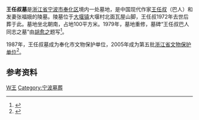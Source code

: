 {{文物保护单位
| 级别 = 省级
| 省区市 = 浙江省
| 图片 = 
| 名称 = 王任叔故居及墓
| 子项 = 王任叔墓
| 编号 = 5-154
| 分类 = 近现代重要史迹及代表性建筑
| 时代 = 1916年
| 所在 = [[宁波市|宁波市]][[奉化区|奉化区]]
| 登录 = 2005年3月16日
}}
'''王任叔墓'''是[[浙江省|浙江省]][[宁波市|宁波市]][[奉化区|奉化区]]境内一处墓地，是中国现代作家[[王任叔|王任叔]]（巴人）和发妻张福娥的陵墓。陵墓位于[[大堰镇|大堰镇]]大堰村北面瓦屋山脚，王任叔1972年去世后葬于此。墓地坐北朝南，占地100平方米。1979年，墓地重修，墓碑“王任叔巴人同志之墓”由[[胡愈之|胡愈之]]题写<ref>{{cite web|url=http://fh.cnnb.com.cn/system/2011/06/28/010103153.shtml|title=一生为革命事业奋斗的巴人|publisher=奉化新闻网|date=2011-06-28|accessdate=2013-06-15}}{{dead link|date=2018年3月 |bot=InternetArchiveBot |fix-attempted=yes }}</ref>。

1987年，王任叔墓成为奉化市文物保护单位，2005年成为第五批[[浙江省文物保护单位|浙江省文物保护单位]]<ref>{{cite web|url=http://www.nbwb.net/pd_wwbh/info.aspx?Id=23093&type=2|title=王任叔（巴人）故居、墓|publisher=宁波文化遗产保护网|date=2012-06-04|accessdate=2013-06-15|archive-date=2020-10-23|archive-url=https://web.archive.org/web/20201023060323/http://www.nbwb.net/pd_wwbh/info.aspx?Id=23093&type=2|dead-url=no}}</ref>。

== 参考资料 ==
{{reflist}}

{{宁波市境内的浙江省文物保护单位}}
[[Category:宁波古迹|W王]]
[[Category:宁波墓葬|Category:宁波墓葬]]
{{Ningbo-stub}}